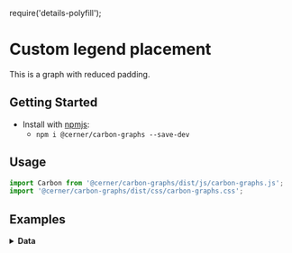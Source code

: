 require('details-polyfill');

# Custom legend placement

This is a graph with reduced padding.

## Getting Started

- Install with [npmjs](https://www.npmjs.com):
  - `npm i @cerner/carbon-graphs --save-dev`

## Usage
```js
import Carbon from '@cerner/carbon-graphs/dist/js/carbon-graphs.js';
import '@cerner/carbon-graphs/dist/css/carbon-graphs.css';
```

## Examples
<LineGraph />

<details>
<summary style={{fontSize: 24 }}>
<b>Data</b>
</summary>

### Graph Config object
<GraphConfig />

### Data object

#### Dataset 1
<DataObject1 />

#### Dataset 2
<DataObject2 />

#### Dataset 3
<DataObject3 />
</details>
